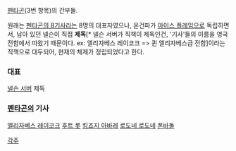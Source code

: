 [[펜타곤]](3번 항목)의 간부들. 

원래는 [[펜타곤의 8기사]]라는 8명의 대표자였으나, 온건파가 [[아이스 플레임]]으로 독립하면서, 남아 있던 넬슨이 직접 '''제독'''[* 넬슨 서버가 직책이 제독인건, '기사'들의 이름을 영국 전함에서 따왔기 때문이다. ex: 엘리자베스 레이코크 => 퀸 엘리자베스급 전함]이라는 직책으로 대두되어, 현재의 체제가 정립되었다고 한다.

=== 대표 === 
[[넬슨 서버]] 제독

=== [[펜타곤]]의 기사 === 
[[엘리자베스 레이코크]]
[[후트 롯]]
[[킹죠지 아바레]]
[[로도네 로도네]]
[[폰바돌]]


[[각주]]
